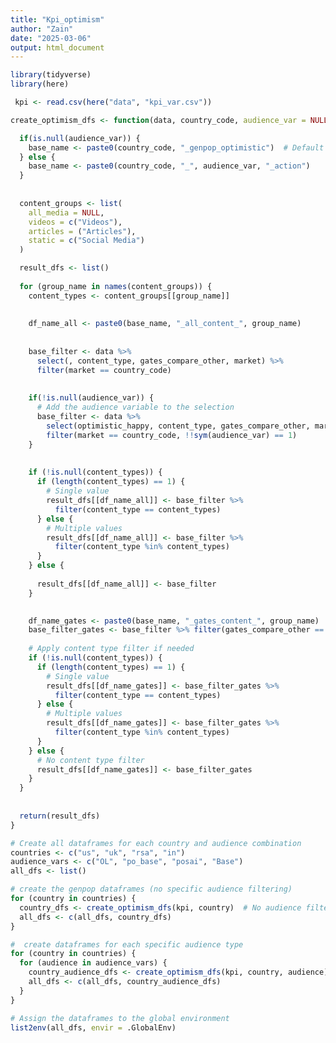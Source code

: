 ---
title: "Kpi_optimism"
author: "Zain"
date: "2025-03-06"
output: html_document
---

```{r}
library(tidyverse)
library(here)

```

```{r}
 kpi <- read.csv(here("data", "kpi_var.csv"))

```

```{r}

create_optimism_dfs <- function(data, country_code, audience_var = NULL) {

  if(is.null(audience_var)) {
    base_name <- paste0(country_code, "_genpop_optimistic")  # Default to genpop if no audience specified
  } else {
    base_name <- paste0(country_code, "_", audience_var, "_action")
  }
  
 
  content_groups <- list(
    all_media = NULL,  
    videos = c("Videos"),
    articles = ("Articles"),
    static = c("Social Media")
  )

  result_dfs <- list()
  
  for (group_name in names(content_groups)) {
    content_types <- content_groups[[group_name]]
    
      
    df_name_all <- paste0(base_name, "_all_content_", group_name)
    
     
    base_filter <- data %>%
      select(, content_type, gates_compare_other, market) %>%
      filter(market == country_code)
    
    
    if(!is.null(audience_var)) {
      # Add the audience variable to the selection
      base_filter <- data %>%
        select(optimistic_happy, content_type, gates_compare_other, market, !!sym(audience_var)) %>%
        filter(market == country_code, !!sym(audience_var) == 1)
    }
    
  
    if (!is.null(content_types)) {
      if (length(content_types) == 1) {
        # Single value
        result_dfs[[df_name_all]] <- base_filter %>% 
          filter(content_type == content_types)
      } else {
        # Multiple values
        result_dfs[[df_name_all]] <- base_filter %>% 
          filter(content_type %in% content_types)
      }
    } else {
    
      result_dfs[[df_name_all]] <- base_filter
    }
    

    df_name_gates <- paste0(base_name, "_gates_content_", group_name)
    base_filter_gates <- base_filter %>% filter(gates_compare_other == 1)
    
    # Apply content type filter if needed
    if (!is.null(content_types)) {
      if (length(content_types) == 1) {
        # Single value
        result_dfs[[df_name_gates]] <- base_filter_gates %>% 
          filter(content_type == content_types)
      } else {
        # Multiple values
        result_dfs[[df_name_gates]] <- base_filter_gates %>% 
          filter(content_type %in% content_types)
      }
    } else {
      # No content type filter
      result_dfs[[df_name_gates]] <- base_filter_gates
    }
  }
  
 
  return(result_dfs)
}

# Create all dataframes for each country and audience combination
countries <- c("us", "uk", "rsa", "in")
audience_vars <- c("OL", "po_base", "posai", "Base")
all_dfs <- list()

# create the genpop dataframes (no specific audience filtering)
for (country in countries) {
  country_dfs <- create_optimism_dfs(kpi, country)  # No audience filter
  all_dfs <- c(all_dfs, country_dfs)
}

#  create dataframes for each specific audience type
for (country in countries) {
  for (audience in audience_vars) {
    country_audience_dfs <- create_optimism_dfs(kpi, country, audience)
    all_dfs <- c(all_dfs, country_audience_dfs)
  }
}

# Assign the dataframes to the global environment
list2env(all_dfs, envir = .GlobalEnv)

```





